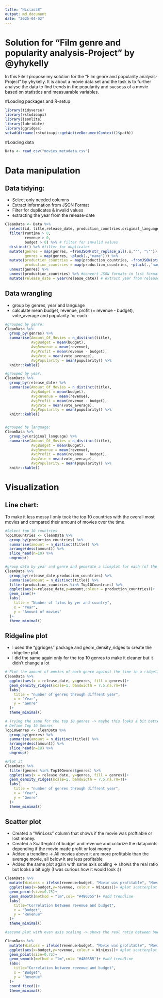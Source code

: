 ```yaml
---
title: "Niclas38"
output: md_document
date: "2025-04-02"
---
```


# Solution for "Film genre and popularity analysis-Project" by @yhykelly

In this File I propose my solution for the "Film genre and popularity analysis-Project" by yhykelly.
It is about a movie data set and the task is to further analyse the data to find trends in the popularity and sucsess of a movie based on statistics and measuarable variables.

#Loading packages and R-setup
```r
library(tidyverse)
library(rstudioapi)
library(jsonlite)
library(lubridate)
library(ggridges)
setwd(dirname(rstudioapi::getActiveDocumentContext()$path))
```
#Loading data
```r
Data <- read_csv("movies_metadata.csv")
```
# Data manipulation

## Data tidying:
- Select only needed columns
- Extract information from JSON Format
- Filter for duplicates & invalid values
- extracting the year from the release-date
```r
CleanData <- Data %>%
  select(id, title,release_date, production_countries,original_language,genres,vote_average,popularity,budget,revenue,runtime) %>% # select columns
  filter(runtime > 0,
         revenue > 0,
         budget > 0) %>% # filter for invalid values
  distinct() %>% #filter for duplicates
  mutate(genres = map(genres, ~fromJSON(str_replace_all(.x,"'", "\""))),
         genres = map(genres, ~pluck(.,"name"))) %>% 
  mutate(production_countries = map(production_countries, ~fromJSON(str_replace_all(.x,"'", "\""))),
         production_countries = map(production_countries, ~pluck(.,"name"))) %>% 
  unnest(genres) %>%
  unnest(production_countries) %>% #convert JSON formats in list formats and unnest the lists
  mutate(release_date = year(release_date)) # extract year from release date


```

## Data wrangling
- group by genres, year and language
- calculate mean budget, revenue, profit (= revenue - budget), vote_average and popularity for each
```r
#grouped by genre:
CleanData %>% 
  group_by(genres) %>% 
  summarise(Amount_Of_Movies = n_distinct(title),
            AvgBudget = mean(budget),
            AvgRevenue = mean(revenue),
            AvgProfit = mean(revenue - budget),
            AvgVote = mean(vote_average),
            AvgPopularity = mean(popularity)) %>% 
  knitr::kable()

#grouped by year:
CleanData %>% 
  group_by(release_date) %>% 
  summarise(Amount_Of_Movies = n_distinct(title),
            AvgBudget = mean(budget),
            AvgRevenue = mean(revenue),
            AvgProfit = mean(revenue - budget),
            AvgVote = mean(vote_average),
            AvgPopularity = mean(popularity)) %>% 
  knitr::kable()


#grouped by language:
CleanData %>% 
  group_by(original_language) %>% 
  summarise(Amount_Of_Movies = n_distinct(title),
            AvgBudget = mean(budget),
            AvgRevenue = mean(revenue),
            AvgProfit = mean(revenue - budget),
            AvgVote = mean(vote_average),
            AvgPopularity = mean(popularity)) %>% 
  knitr::kable()

```


# Visualization

## Line chart:
To make it less messy I only took the top 10 countries with the overall most movies and compared their amount of movies over the time.
```r
#Select top 10 countries
Top10Countries <- CleanData %>% 
  group_by(production_countries) %>% 
  summarise(amount = n_distinct(title)) %>% 
  arrange(desc(amount)) %>% 
  slice_head(n=10) %>% 
  ungroup()

#group data by year and genre and generate a lineplot for each (of the top 10) genre
CleanData %>%
  group_by(release_date,production_countries) %>% 
  summarise(amount = n_distinct(title)) %>%
  filter(production_countries %in% Top10Countries) %>% 
  ggplot(aes(x=release_date,y=amount,colour = production_countries))+
  geom_line()+
  labs(
    title = "Number of films by yer and country",
    x = "Year",
    y = "Amount of movies"
  )+
  theme_minimal()

```

## Ridgeline plot
- I used the "ggridges" package and geom_density_ridges to create the ridgeline plot
- I did the same again only for the top 10 genres to make it cleaner but it didn't change a lot 
```r
# Plot the amount of movies of each genre against the time in a ridgelineplot
CleanData %>%
  ggplot(aes(x = release_date, y=genres, fill = genres))+
  geom_density_ridges(scale=1, bandwidth = 7.5,na.rm=T)+
  labs(
    title = "number of genres through diffrent year",
    x = "Year",
    y = "Genre"
  )+
  theme_minimal()

# Trying the same for the top 10 genres -> maybe this looks a bit better?
# Define Top 10 Genres
Top10Genres <- CleanData %>% 
  group_by(genres) %>% 
  summarise(amount = n_distinct(title)) %>% 
  arrange(desc(amount)) %>% 
  slice_head(n=10) %>% 
  ungroup()

#Plot it
CleanData %>%
  filter(genres %in% Top10Genres$genres) %>% 
  ggplot(aes(x = release_date, y=genres, fill = genres))+
  geom_density_ridges(scale=1, bandwidth = 7.5,na.rm=T)+
  labs(
    title = "number of genres through diffrent year",
    x = "Year",
    y = "Genre"
  )+
  theme_minimal()
```

## Scatter plot
- Created a "WinLoss" column that shows if the movie was proftiable or lost money.
- Created a Scatterplot of budget and revenue and colorize the datapoints depending if the movie made profit or lost money
- Added a trendline -> All movies above it are more profitable than the average movie, all below it are less profitable
- Added the same plot again with same axis scaling -> shows the real ratio but looks a bit ugly (I was curious how it would look :))
```r
CleanData %>% 
  mutate(WinLoss = ifelse(revenue>budget, "Movie was profitable", "Movie lost money")) %>% #Create WinLoss column
  ggplot(aes(x=budget,y=revenue, colour = WinLoss))+ #plot scatterplot
  geom_point(size=0.75)+
  geom_smooth(method = "lm",col= "#480355")+ #add trendline
  labs(
    title="Correlation between revenue and budget",
    x = "Budget",
    y = "Revenue"
  )+
  theme_minimal()

#second plot with even axis scaling -> shows the real ratio between budget and revenue but is ugly -> just because i was curious :)

CleanData %>% 
  mutate(WinLoss = ifelse(revenue>budget, "Movie was profitable", "Movie lost money")) %>% #Create WinLoss column
  ggplot(aes(x=budget,y=revenue, colour = WinLoss))+ #plot scatterplot
  geom_point(size=0.75)+
  geom_smooth(method = "lm",col= "#480355")+ #add trendline
  labs(
    title="Correlation between revenue and budget",
    x = "Budget",
    y = "Revenue"
  )+
  coord_fixed()+
  theme_minimal()

```

